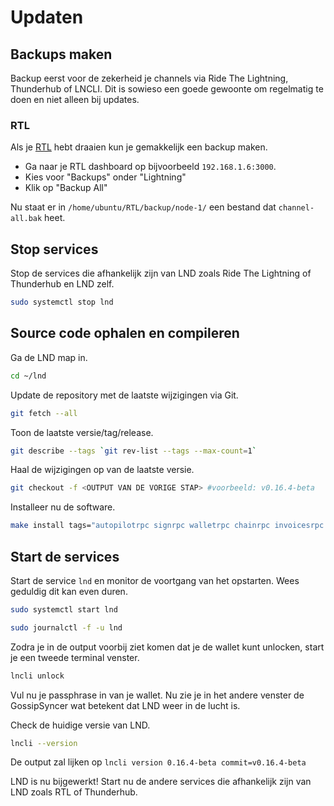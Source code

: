 # Updaten

## Backups maken

Backup eerst voor de zekerheid je channels via Ride The Lightning, Thunderhub of LNCLI. Dit is sowieso een goede gewoonte om regelmatig te doen en niet alleen bij updates.

### RTL

Als je [RTL](/lightning-extensions/ride-the-lightning) hebt draaien kun je gemakkelijk een backup maken.

* Ga naar je RTL dashboard op bijvoorbeeld `192.168.1.6:3000`. 
* Kies voor "Backups" onder "Lightning"
* Klik op "Backup All"

Nu staat er in `/home/ubuntu/RTL/backup/node-1/` een bestand dat `channel-all.bak` heet.

## Stop services

Stop de services die afhankelijk zijn van LND zoals Ride The Lightning of Thunderhub en LND zelf.

```bash
sudo systemctl stop lnd
```

## Source code ophalen en compileren

Ga de LND map in.

```bash
cd ~/lnd
```

Update de repository met de laatste wijzigingen via Git.

```bash
git fetch --all
```

Toon de laatste versie/tag/release.

```bash
git describe --tags `git rev-list --tags --max-count=1`
```

Haal de wijzigingen op van de laatste versie.

```bash
git checkout -f <OUTPUT VAN DE VORIGE STAP> #voorbeeld: v0.16.4-beta
```

Installeer nu de software.

```bash
make install tags="autopilotrpc signrpc walletrpc chainrpc invoicesrpc routerrpc watchtowerrpc monitoring peersrpc"
```

## Start de services

Start de service `lnd` en monitor de voortgang van het opstarten. Wees geduldig dit kan even duren.

```bash
sudo systemctl start lnd

sudo journalctl -f -u lnd
```

Zodra je in de output voorbij ziet komen dat je de wallet kunt unlocken, start je een tweede terminal venster.

```bash
lncli unlock
```

Vul nu je passphrase in van je wallet. Nu zie je in het andere venster de GossipSyncer wat betekent dat LND weer in de lucht is.

Check de huidige versie van LND.

```bash
lncli --version
```

De output zal lijken op `lncli version 0.16.4-beta commit=v0.16.4-beta`

LND is nu bijgewerkt! Start nu de andere services die afhankelijk zijn van LND zoals RTL of Thunderhub.

